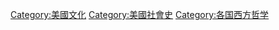 [[Category:美國文化|Category:美國文化]]
[[Category:美國社會史|Category:美國社會史]]
[[Category:各国西方哲学|Category:各国西方哲学]]